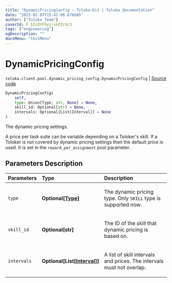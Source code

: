 ```yaml
---
title: "DynamicPricingConfig — Toloka-Kit | Toloka documentation"
date: "2023-02-07T15:42:06.676685"
author: ["Toloka Team"]
coverId: F_bIcOYF9yjrxkPZrXc3
tags: ["engineering"]
ogDescription: ""
docsMenu: "tkitMenu"
---
```


# DynamicPricingConfig
`toloka.client.pool.dynamic_pricing_config.DynamicPricingConfig` | [Source code](https://github.com/Toloka/toloka-kit/blob/v1.1.3/src/client/pool/dynamic_pricing_config.py#L9)

```python
DynamicPricingConfig(
    self,
    type: Union[Type, str, None] = None,
    skill_id: Optional[str] = None,
    intervals: Optional[List[Interval]] = None
)
```

The dynamic pricing settings.

A price per task suite can be variable depending on a Toloker's skill.
If a Toloker is not covered by dynamic pricing settings then the default price is used. It is set in the `reward_per_assignment` pool parameter.

## Parameters Description

| Parameters | Type | Description |
| :----------| :----| :-----------|
`type`|**Optional\[[Type](/docs-new/toloka-kit/reference/toloka.client.pool.dynamic_pricing_config.DynamicPricingConfig.Type)\]**|<p>The dynamic pricing type. Only `SKILL` type is supported now.</p>
`skill_id`|**Optional\[str\]**|<p>The ID of the skill that dynamic pricing is based on.</p>
`intervals`|**Optional\[List\[[Interval](/docs-new/toloka-kit/reference/toloka.client.pool.dynamic_pricing_config.DynamicPricingConfig.Interval)\]\]**|<p>A list of skill intervals and prices. The intervals must not overlap.</p>
